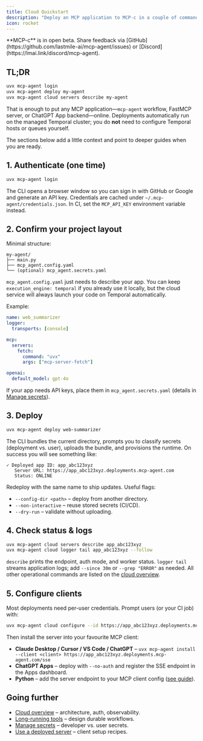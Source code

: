 ```yaml
---
title: Cloud Quickstart
description: "Deploy an MCP application to MCP-c in a couple of commands"
icon: rocket
---
```


<Info>
  **MCP-c** is in open beta. Share feedback via [GitHub](https://github.com/lastmile-ai/mcp-agent/issues) or [Discord](https://lmai.link/discord/mcp-agent).
</Info>

## TL;DR

```bash
uvx mcp-agent login
uvx mcp-agent deploy my-agent
uvx mcp-agent cloud servers describe my-agent
```

That is enough to put any MCP application—`mcp-agent` workflow, FastMCP server, or ChatGPT App backend—online. Deployments automatically run on the managed Temporal cluster; you do **not** need to configure Temporal hosts or queues yourself.

The sections below add a little context and point to deeper guides when you are ready.

## 1. Authenticate (one time)

```bash
uvx mcp-agent login
```

The CLI opens a browser window so you can sign in with GitHub or Google and generate an API key. Credentials are cached under `~/.mcp-agent/credentials.json`. In CI, set the `MCP_API_KEY` environment variable instead.

## 2. Confirm your project layout

Minimal structure:

```
my-agent/
├── main.py
├── mcp_agent.config.yaml
└── (optional) mcp_agent.secrets.yaml
```

`mcp_agent.config.yaml` just needs to describe your app. You can keep `execution_engine: temporal` if you already use it locally, but the cloud service will always launch your code on Temporal automatically.

Example:

```yaml mcp_agent.config.yaml
name: web_summarizer
logger:
  transports: [console]

mcp:
  servers:
    fetch:
      command: "uvx"
      args: ["mcp-server-fetch"]

openai:
  default_model: gpt-4o
```

If your app needs API keys, place them in `mcp_agent.secrets.yaml` (details in [Manage secrets](/cloud/mcp-agent-cloud/manage-secrets)).

## 3. Deploy

```bash
uvx mcp-agent deploy web-summarizer
```

The CLI bundles the current directory, prompts you to classify secrets (deployment vs. user), uploads the bundle, and provisions the runtime. On success you will see something like:

```
✓ Deployed app ID: app_abc123xyz
   Server URL: https://app_abc123xyz.deployments.mcp-agent.com
   Status: ONLINE
```

Redeploy with the same name to ship updates. Useful flags:

- `--config-dir <path>` – deploy from another directory.
- `--non-interactive` – reuse stored secrets (CI/CD).
- `--dry-run` – validate without uploading.

## 4. Check status & logs

```bash
uvx mcp-agent cloud servers describe app_abc123xyz
uvx mcp-agent cloud logger tail app_abc123xyz --follow
```

`describe` prints the endpoint, auth mode, and worker status. `logger tail` streams application logs; add `--since 30m` or `--grep "ERROR"` as needed. All other operational commands are listed on the [cloud overview](/cloud/mcp-agent-cloud/overview).

## 5. Configure clients

Most deployments need per-user credentials. Prompt users (or your CI job) with:

```bash
uvx mcp-agent cloud configure --id https://app_abc123xyz.deployments.mcp-agent.com
```

Then install the server into your favourite MCP client:

- **Claude Desktop / Cursor / VS Code / ChatGPT** – `uvx mcp-agent install --client <client> https://app_abc123xyz.deployments.mcp-agent.com/sse`
- **ChatGPT Apps** – deploy with `--no-auth` and register the SSE endpoint in the Apps dashboard.
- **Python** – add the server endpoint to your MCP client config ([see guide](/cloud/mcp-agent-cloud/use-deployed-server)).

## Going further

- [Cloud overview](/cloud/mcp-agent-cloud/overview) – architecture, auth, observability.
- [Long-running tools](/cloud/mcp-agent-cloud/long-running-tools) – design durable workflows.
- [Manage secrets](/cloud/mcp-agent-cloud/manage-secrets) – developer vs. user secrets.
- [Use a deployed server](/cloud/mcp-agent-cloud/use-deployed-server) – client setup recipes.
